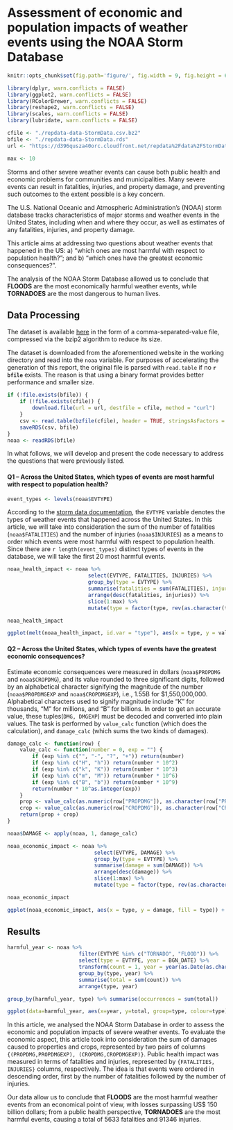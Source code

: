 # Assessment of economic and population impacts of weather events using the NOAA Storm Database

```r
knitr::opts_chunk$set(fig.path='figure/', fig.width = 9, fig.height = 6, dpi = 144)

library(dplyr, warn.conflicts = FALSE)
library(ggplot2, warn.conflicts = FALSE)
library(RColorBrewer, warn.conflicts = FALSE)
library(reshape2, warn.conflicts = FALSE)
library(scales, warn.conflicts = FALSE)
library(lubridate, warn.conflicts = FALSE)

cfile <- "./repdata-data-StormData.csv.bz2"
bfile <- "./repdata-data-StormData.rds"
url <- "https://d396qusza40orc.cloudfront.net/repdata%2Fdata%2FStormData.csv.bz2"

max <- 10
```

Storms and other severe weather events can cause both public health and economic problems for communities and municipalities. Many severe events can result in fatalities, injuries, and property damage, and preventing such outcomes to the extent possible is a key concern.

The U.S. National Oceanic and Atmospheric Administration's (NOAA) storm database tracks characteristics of major storms and weather events in the United States, including when and where they occur, as well as estimates of any fatalities, injuries, and property damage.

This article aims at addressing two questions about weather events that happened in the US: a) "which ones are most harmful with respect to population health?"; and b) "which ones have the greatest economic consequences?".

The analysis of the NOAA Storm Database allowed us to conclude that **FLOODS** are the most economically harmful weather events, while **TORNADOES** are the most dangerous to human lives.

## Data Processing

The dataset is available [here](`r url`) in the form of a comma-separated-value file, compressed via the bzip2 algorithm to reduce its size.

The dataset is downloaded from the aforementioned website in the working directory and read into the `noaa` variable. For purposes of accelerating the generation of this report, the original file is parsed with `read.table` if no **`r bfile`** exists. The reason is that using a binary format provides better performance and smaller size.

```r
if (!file.exists(bfile)) {
    if (!file.exists(cfile)) {
        download.file(url = url, destfile = cfile, method = "curl")
    }
    csv <- read.table(bzfile(cfile), header = TRUE, stringsAsFactors = TRUE, na.strings = "NA", sep = ",", quote = "\"")
    saveRDS(csv, bfile)
}
noaa <- readRDS(bfile)
```

In what follows, we will develop and present the code necessary to address the questions that were previously listed.

#### Q1 -- Across the United States, which types of events are most harmful with respect to population health?

```r
event_types <- levels(noaa$EVTYPE)
```

According to the [storm data documentation](https://d396qusza40orc.cloudfront.net/repdata%2Fpeer2_doc%2Fpd01016005curr.pdf), the `EVTYPE` variable denotes the types of weather events that happened across the United States. In this article, we will take into consideration the sum of the number of fatalities (`noaa$FATALITIES`) and the number of injuries (`noaa$INJURIES`) as a means to order which events were most harmful with respect to population health. Since there are `r length(event_types)` distinct types of events in the database, we will take the first 20 most harmful events.

```r
noaa_health_impact <- noaa %>%
                          select(EVTYPE, FATALITIES, INJURIES) %>%
                          group_by(type = EVTYPE) %>% 
                          summarise(fatalities = sum(FATALITIES), injuries = sum(INJURIES)) %>%
                          arrange(desc(fatalities, injuries)) %>%
                          slice(1:max) %>%
                          mutate(type = factor(type, rev(as.character(type))))

noaa_health_impact

ggplot(melt(noaa_health_impact, id.var = "type"), aes(x = type, y = value, fill = variable)) + geom_bar(stat = "identity") + coord_flip() + scale_y_continuous(labels = comma) + xlab("Severe Weather Event") + ylab("Health Impact (Fatalities + Injuries)") + ggtitle("Public Health Consequences") + scale_fill_manual(values = c("#FF0000", "#FF9912"), name ="Impact", labels=c("Fatalities", "Injuries"))
```

#### Q2 -- Across the United States, which types of events have the greatest economic consequences?

Estimate economic consequences were measured in dollars (`noaa$PROPDMG` and `noaa$CROPDMG`), and its value rounded to three significant digits, followed by an alphabetical character signifying the magnitude of the number (`noaa$PROPDMGEXP` and `noaa$CROPDMGEXP`), i.e., 1.55B for $1,550,000,000. Alphabetical characters used to signify magnitude include "K" for thousands, "M" for millions, and "B" for billions. In order to get an accurate value, these tuples(`DMG, DMGEXP`) must be decoded and converted into plain values. The task is performed by `value_calc` function (which does the calculation), and `damage_calc` (which sums the two kinds of damages).

```r
damage_calc <- function(row) {
    value_calc <- function(number = 0, exp = "") {
        if (exp %in% c("", "-", "?", "+")) return(number)
        if (exp %in% c("H", "h")) return(number * 10^2)
        if (exp %in% c("k", "K")) return(number * 10^3)
        if (exp %in% c("m", "M")) return(number * 10^6)
        if (exp %in% c("B", "b")) return(number * 10^9)
        return(number * 10^as.integer(exp))
    }
    prop <- value_calc(as.numeric(row["PROPDMG"]), as.character(row["PROPDMGEXP"]))
    crop <- value_calc(as.numeric(row["CROPDMG"]), as.character(row["CROPDMGEXP"]))
    return(prop + crop)
}

noaa$DAMAGE <- apply(noaa, 1, damage_calc)

noaa_economic_impact <- noaa %>%
                            select(EVTYPE, DAMAGE) %>%
                            group_by(type = EVTYPE) %>% 
                            summarise(damage = sum(DAMAGE)) %>%
                            arrange(desc(damage)) %>%
                            slice(1:max) %>%
                            mutate(type = factor(type, rev(as.character(type))))

noaa_economic_impact

ggplot(noaa_economic_impact, aes(x = type, y = damage, fill = type)) + geom_bar(stat = "identity") + scale_fill_manual(values = colorRampPalette(brewer.pal(5,"Reds"))(max)) + coord_flip() + scale_y_continuous(labels = comma) + xlab("Severe Weather Event") + ylab("Damages (US$)") + ggtitle("Economic Consequences") + guides(fill = FALSE)
```


## Results

```r
harmful_year <- noaa %>%
                       filter(EVTYPE %in% c("TORNADO", "FLOOD")) %>%
                       select(type = EVTYPE, year = BGN_DATE) %>%
                       transform(count = 1, year = year(as.Date(as.character(year), "%m/%d/%Y"))) %>%
                       group_by(type, year) %>%
                       summarise(total = sum(count)) %>%
                       arrange(type, year)

group_by(harmful_year, type) %>% summarise(occurrences = sum(total))

ggplot(data=harmful_year, aes(x=year, y=total, group=type, colour=type)) + geom_line() + geom_point(size = 3)  + scale_x_continuous(breaks = c(seq(from = 1950, to = 2011, by = 10))) + scale_y_continuous(breaks = c(seq(from = 0, to = 4000, by = 500))) + scale_color_brewer(palette = "Set1") + xlab("Year") + ylab("Occurrences") + ggtitle("Most Harmful Event Occurrences per Year")
```

In this article, we analysed the NOAA Storm Database in order to assess the economic and population impacts of severe weather events. To evaluate the economic aspect, this article took into consideration the sum of damages caused to properties and crops, represented by two pairs of columns `{(PROPDMG,PROPDMGEXP), (CROPDMG,CROPDMGEXP)}`. Public health impact was measured in terms of fatalities and injuries, represented by `{FATALITIES, INJURIES}` columns, respectively. The idea is that events were ordered in descending order, first by the number of fatalities followed by the number of injuries.

Our data allow us to conclude that **FLOODS** are the most harmful weather events from an economical point of view, with losses surpassing US$ 150 billion dollars; from a public health perspective, **TORNADOES** are the most harmful events, causing a total of 5633 fatalities and 91346 injuries.